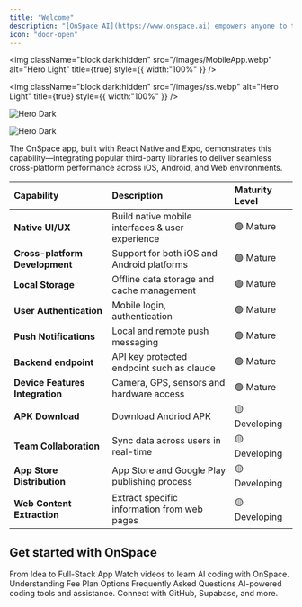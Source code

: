 ```yaml
---
title: "Welcome"
description: "[OnSpace AI](https://www.onspace.ai) empowers anyone to turn ideas into powerful AI applications in minutes—no coding required. Our free, no-code platform enables effortless creation of custom AI apps; simply describe your vision and our agentic AI handles the rest."
icon: "door-open"
---
```


<img
  className="block dark:hidden"
  src="/images/MobileApp.webp"
  alt="Hero Light"
  title={true}
  style={{ width:"100%" }}
/>

<img
  className="block dark:hidden"
  src="/images/ss.webp"
  alt="Hero Light"
  title={true}
  style={{ width:"100%" }}
/>

<img
  className="hidden dark:block"
  src="/images/MobileApp.webp"
  alt="Hero Dark"
/>

<img
  className="hidden dark:block"
  src="/images/image.webp"
  alt="Hero Dark"
/>

The OnSpace app, built with React Native and Expo, demonstrates this capability—integrating popular third-party libraries to deliver seamless cross-platform performance across iOS, Android, and Web environments.

| Capability                      | Description                                      | Maturity Level |
| :------------------------------ | :----------------------------------------------- | :------------- |
| **Native UI/UX**                | Build native mobile interfaces & user experience | 🟢 Mature      |
| **Cross-platform Development**  | Support for both iOS and Android platforms       | 🟢 Mature      |
| **Local Storage**               | Offline data storage and cache management        | 🟢 Mature      |
| **User Authentication**         | Mobile login, authentication                     | 🟢 Mature      |
| **Push Notifications**          | Local and remote push messaging                  | 🟢 Mature      |
| **Backend endpoint**            | API key protected endpoint such as claude        | 🟢 Mature      |
| **Device Features Integration** | Camera, GPS, sensors and hardware access         | 🟢 Mature      |
| **APK Download**                | Download Andriod APK                             | 🟡 Developing  |
| **Team Collaboration**          | Sync data across users in real-time              | 🟡 Developing  |
| **App Store Distribution**      | App Store and Google Play publishing process     | 🟡 Developing  |
| **Web Content Extraction**      | Extract specific information from web pages      | 🟡 Developing  |

## Get started with OnSpace

<CardGroup cols={2}>
  <Card title="Start Building Now" icon="hammer" href="https://docs.onspace.ai/Startbuildingyourfirstapp">
    From Idea to Full-Stack App
  </Card>
  <Card title="Tutorials" icon="video" href="https://docs.onspace.ai/vibe-coding-tutorials/video">
    Watch videos to learn AI coding with OnSpace.
  </Card>
  <Card title="Fee Plan" icon="receipt" href="https://docs.onspace.ai/getting-started/pricing">
    Understanding Fee Plan Options
  </Card>
  <Card title="FAQ" icon="circle-question" href="https://docs.onspace.ai/getting-started/faq">
    Frequently Asked Questions
  </Card>
  <Card title="Features" icon="code" href="https://docs.onspace.ai/features/codemode">
    AI-powered coding tools and assistance.
  </Card>
  <Card title="Integrations" icon="puzzle" href="https://docs.onspace.ai/integrations/supabase-integration">
    Connect with GitHub, Supabase, and more.
  </Card>
</CardGroup>